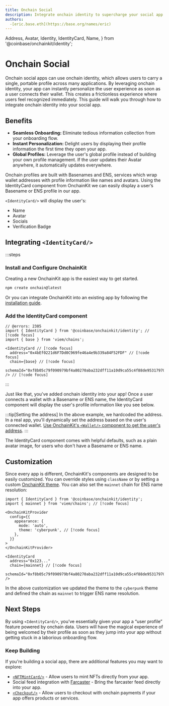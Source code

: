 ```yaml
---
title: Onchain Social
description: Integrate onchain identity to supercharge your social app.
authors:
  -[eric.base.eth](https://base.org/names/eric)
---
```


  Address,
  Avatar,
  Identity,
  IdentityCard,
  Name,
} from '@coinbase/onchainkit/identity';

# Onchain Social 
Onchain social apps can use onchain identity, which allows users to carry a single, portable profile across many applications. By leveraging onchain identity, your app can instantly personalize the user experience as soon as a user connects their wallet. This creates a frictionless experience where users feel recognized immediately. This guide will walk you through how to integrate onchain identity into your social app. 


## Benefits
- **Seamless Onboarding:** Eliminate tedious information collection from your onboarding flow.
- **Instant Personalization:** Delight users by displaying their profile information the first time they open your app.
- **Global Profiles:** Leverage the user's global profile instead of building your own profile management. If the user updates their Avatar anywhere, it automatically updates everywhere. 


Onchain profiles are built with Basenames and ENS, services which wrap wallet addresses with profile information like names and avatars. Using the IdentityCard component from OnchainKit we can easily display a user’s Basename or ENS profile in our app.

`<IdentityCard/>` will display the user's: 
- Name
- Avatar
- Socials
- Verification Badge 

## Integrating `<IdentityCard/>` 

:::steps
### Install and Configure OnchainKit
   Creating a new OnchainKit app is the easiest way to get started. 
   
   ```bash [Terminal]
   npm create onchain@latest
   ```

  Or you can integrate OnchainKit into an existing app by following the [installation guide](/builderkits/onchainkit/getting-started/#manual-installation).


### Add the IdentityCard component

```tsx twoslash [App.tsx]
// @errors: 2305
import { IdentityCard } from '@coinbase/onchainkit/identity'; // [!code focus]
import { base } from 'viem/chains';

<IdentityCard // [!code focus] 
  address="0x4bEf0221d6F7Dd0C969fe46a4e9b339a84F52FDF" // [!code focus]
  chain={base} // [!code focus]
  schemaId="0xf8b05c79f090979bf4a80270aba232dff11a10d9ca55c4f88de95317970f0de9"
/> // [!code focus]
```
:::

Just like that, you've added onchain identity into your app! Once a user connects a wallet with a Basename or ENS name, the IdentityCard component will display the user's profile information like you see below. 
<App>
  <IdentityCard 
    schemaId="0xf8b05c79f090979bf4a80270aba232dff11a10d9ca55c4f88de95317970f0de9"
    address="0x4bEf0221d6F7Dd0C969fe46a4e9b339a84F52FDF"
    chain={base}
    className="max-w-[300px]"
  />
</App>


:::tip[Setting the address]
In the above example, we hardcoded the address. In a real app, you'll dynamically set the address based on the user's connected wallet. [Use OnchainKit's `<Wallet/>` component to get the user's address](/builderkits/onchainkit/wallet/wallet).
:::

The IdentityCard component comes with helpful defaults, such as a plain avatar image, for users who don't have a Basename or ENS name. 

## Customization

Since every app is different, OnchainKit's components are designed to be easily customized. You can override styles using `className` or by setting a custom [OnchainKit theme](/builderkits/onchainkit/guides/themes#custom-theme). You can also set the `mainnet` chain for ENS name resolution:

```tsx
import { IdentityCard } from '@coinbase/onchainkit/identity';
import { mainnet } from 'viem/chains'; // [!code focus]

<OnchainKitProvider
  config={{
    appearance: {
      mode: 'auto',
      theme: 'cyberpunk', // [!code focus]
    },
  }}
>
</OnchainKitProvider>

<IdentityCard 
  address="0x123..."
  chain={mainnet} // [!code focus]
  schemaId="0xf8b05c79f090979bf4a80270aba232dff11a10d9ca55c4f88de95317970f0de9"
/>

```
In the above customization we updated the theme to the `cyberpunk` theme and defined the chain as `mainnet` to trigger ENS name resolution.

<App>
  <IdentityCard 
    schemaId="0xf8b05c79f090979bf4a80270aba232dff11a10d9ca55c4f88de95317970f0de9"
    address="0x4bEf0221d6F7Dd0C969fe46a4e9b339a84F52FDF"
    chain={mainnet}
    className="cyberpunk max-w-[300px]"
  />
</App>

## Next Steps 
By using `<IdentityCard/>`, you’ve essentially given your app a “user profile” feature powered by onchain data. Users will have the magical experience of being welcomed by their profile as soon as they jump into your app without getting stuck in a laborious onboarding flow. 

### Keep Building
If you're building a social app, there are additional features you may want to explore: 
- [`<NFTMintCard/>`](/builderkits/onchainkit/mint/nft-mint-card) - Allow users to mint NFTs directly from your app.
- Social feed integration with [Farcaster](https://docs.farcaster.xyz/developers/) - Bring the farcaster feed directly into your app.
- [`<Checkout/>`](/builderkits/onchainkit/checkout/checkout) - Allow users to checkout with onchain payments if your app offers products or services. 